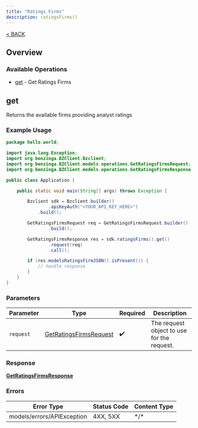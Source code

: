 ```yaml
---
title: "Ratings Firms"
description: ratingsFirms()
---
```

[< BACK](/sdks/languages/java#ratingsfirms)

## Overview

### Available Operations

* [get](#get) - Get Ratings Firms

## get

Returns the available firms providing analyst ratings

### Example Usage

```java
package hello.world;

import java.lang.Exception;
import org.benzinga.BZClient.Bzclient;
import org.benzinga.BZClient.models.operations.GetRatingsFirmsRequest;
import org.benzinga.BZClient.models.operations.GetRatingsFirmsResponse;

public class Application {

    public static void main(String[] args) throws Exception {

        Bzclient sdk = Bzclient.builder()
                .apiKeyAuth("<YOUR_API_KEY_HERE>")
            .build();

        GetRatingsFirmsRequest req = GetRatingsFirmsRequest.builder()
                .build();

        GetRatingsFirmsResponse res = sdk.ratingsFirms().get()
                .request(req)
                .call();

        if (res.modelsRatingsFirmJSON().isPresent()) {
            // handle response
        }
    }
}
```

### Parameters

| Parameter                                                                   | Type                                                                        | Required                                                                    | Description                                                                 |
| --------------------------------------------------------------------------- | --------------------------------------------------------------------------- | --------------------------------------------------------------------------- | --------------------------------------------------------------------------- |
| `request`                                                                   | [GetRatingsFirmsRequest](../../models/operations/GetRatingsFirmsRequest.md) | :heavy_check_mark:                                                          | The request object to use for the request.                                  |

### Response

**[GetRatingsFirmsResponse](../../models/operations/GetRatingsFirmsResponse.md)**

### Errors

| Error Type                 | Status Code                | Content Type               |
| -------------------------- | -------------------------- | -------------------------- |
| models/errors/APIException | 4XX, 5XX                   | \*/\*                      |